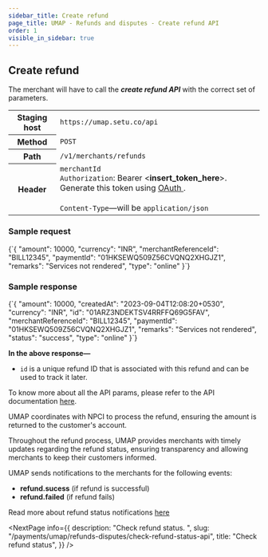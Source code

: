 ```yaml
---
sidebar_title: Create refund
page_title: UMAP - Refunds and disputes - Create refund API
order: 1
visible_in_sidebar: true
---
```


## Create refund

<p>The merchant will have to call the <b><i>create refund API</i></b> with the correct set of parameters.</p>

<table>
    <tbody>
        <tr>
            <th>Staging host</th>
            <td>
                <code>https://umap.setu.co/api</code>
            </td>
        </tr>
        <tr>
            <th>Method</th>
            <td>
                <code>POST</code>
            </td>
        </tr>
        <tr>
            <th>Path</th>
            <td>
                <code>/v1/merchants/refunds</code>
            </td>
        </tr>
        <tr>
            <th>Header</th>
            <td>
                <code>merchantId</code><br/>
                <code>Authorization</code>: Bearer &lt;<b>insert_token_here</b>&gt;.
                Generate this token using <a
                    href="/payments/umap/api-integration"
                    target="_blank">
                    OAuth
                </a>.<br />
                <br />
                <code>Content-Type</code>—will be <code>application/json</code>
            </td>
        </tr>
    </tbody>
</table>

### Sample request

<CodeBlockWithCopy language="json">
    {`{
    "amount": 10000,
    "currency": "INR",
    "merchantReferenceId": "BILL12345",
    "paymentId": "01HKSEWQ509Z56CVQNQ2XHGJZ1",
    "remarks": "Services not rendered",
    "type": "online"
}`}
</CodeBlockWithCopy>

### Sample response

<CodeBlockWithCopy language="json">
    {`{
  "amount": 10000,
  "createdAt": "2023-09-04T12:08:20+0530",
  "currency": "INR",
  "id": "01ARZ3NDEKTSV4RRFFQ69G5FAV",
  "merchantReferenceId": "BILL12345",
  "paymentId": "01HKSEWQ509Z56CVQNQ2XHGJZ1",
  "remarks": "Services not rendered",
  "status": "success",
  "type": "online"
}`}
</CodeBlockWithCopy>

<b>In the above response—</b>
<ul>
    <li><code>id</code> is a unique refund ID that is associated with this refund and can be used to track it later.</li>
</ul>
<p>To know more about all the API params, please refer to the API documentation <a href="/payments/umap/api-reference#/category~refund/operation~refund#create" target="_blank">here</a>.</p>
<p>UMAP coordinates with NPCI to process the refund, ensuring the amount is returned to the customer's account.</p>
<p>Throughout the refund process, UMAP provides merchants with timely updates regarding the refund status, ensuring transparency and allowing merchants to keep their customers informed.</p>
<p>UMAP sends notifications to the merchants for the following events:</p>
<ul>
    <li><b>refund.sucess</b> (if refund is successful)</li>
    <li><b>refund.failed</b> (if refund fails)</li>
</ul>
<p>Read more about refund status notifications <a href="/payments/umap/notifications/refunds">here</a></p>

<NextPage
    info={{
        description: "Check refund status.  ",
        slug: "/payments/umap/refunds-disputes/check-refund-status-api",
        title: "Check refund status",
    }}
/>